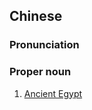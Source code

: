 ==Chinese==
{{zh-forms|type=12}}
{{zh-wp}}

===Pronunciation===
{{zh-pron
|m=Gǔ Āijí
|cat=pn
}}

===Proper noun===
{{zh-proper noun}}

# [[Ancient Egypt]]